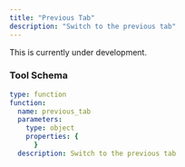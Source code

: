 ```yaml
---
title: "Previous Tab"
description: "Switch to the previous tab"
---
```


<Warning>This is currently under development.</Warning>

### Tool Schema

```yaml
type: function
function:
  name: previous_tab
  parameters:
    type: object
    properties: {
      }
  description: Switch to the previous tab
```